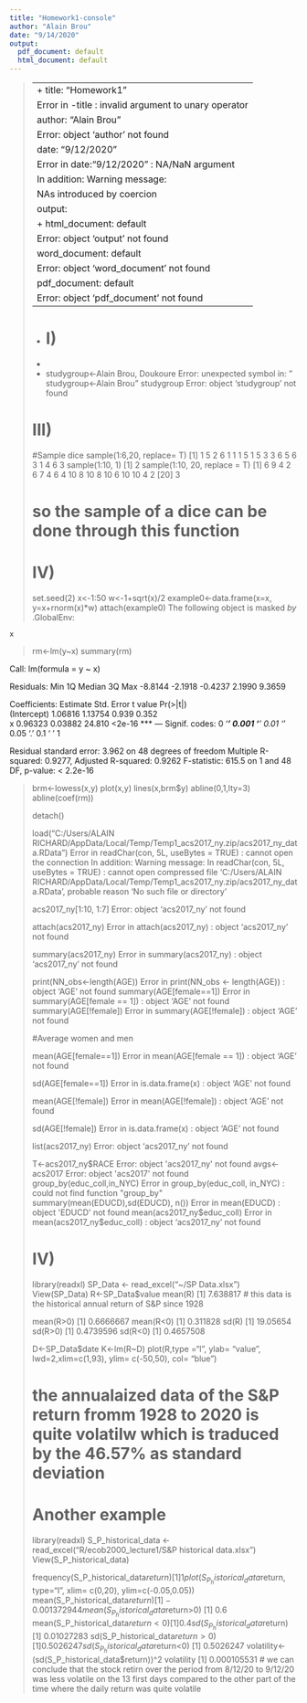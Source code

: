 ---
title: "Homework1-console"
author: "Alain Brou"
date: "9/14/2020"
output:
  pdf_document: default
  html_document: default
---

> ---
+ title: "Homework1"
Error in -title : invalid argument to unary operator
> author: "Alain Brou"
Error: object 'author' not found
> date: "9/12/2020"
Error in date:"9/12/2020" : NA/NaN argument
In addition: Warning message:
NAs introduced by coercion 
> output:
+   html_document: default
Error: object 'output' not found
>   word_document: default
Error: object 'word_document' not found
>   pdf_document: default
Error: object 'pdf_document' not found
> ---
+ # I)
+ 
+ studygroup<-Alain Brou, Doukoure
Error: unexpected symbol in:
"
studygroup<-Alain Brou"
> studygroup
Error: object 'studygroup' not found
> 
> # III)
> 
> #Sample dice 
> sample(1:6,20, replace= T)
 [1] 1 5 2 6 1 1 1 5 1 5 3 3 6 5 6 3 1 4 6 3
> sample(1:10, 1)
[1] 2
> sample(1:10, 20, replace = T)
 [1]  6  9  4  2  6  7  4  6  4 10  8 10  8 10  6 10 10  4  2
[20]  3
> 
> # so the sample of a dice can be done through this function
> 
> # IV)
> 
> set.seed(2)
> x<-1:50
> w<-1+sqrt(x)/2
> example0<-data.frame(x=x, y=x+rnorm(x)*w)
> attach(example0)
The following object is masked _by_ .GlobalEnv:

    x

> rm<-lm(y~x)
> summary(rm)

Call:
lm(formula = y ~ x)

Residuals:
    Min      1Q  Median      3Q     Max 
-8.8144 -2.1918 -0.4237  2.1990  9.3659 

Coefficients:
            Estimate Std. Error t value Pr(>|t|)    
(Intercept)  1.06816    1.13754   0.939    0.352    
x            0.96323    0.03882  24.810   <2e-16 ***
---
Signif. codes:  0 ‘***’ 0.001 ‘**’ 0.01 ‘*’ 0.05 ‘.’ 0.1 ‘ ’ 1

Residual standard error: 3.962 on 48 degrees of freedom
Multiple R-squared:  0.9277,	Adjusted R-squared:  0.9262 
F-statistic: 615.5 on 1 and 48 DF,  p-value: < 2.2e-16

> 
> brm<-lowess(x,y)
> plot(x,y)
> lines(x,brm$y)
> abline(0,1,lty=3)
> abline(coef(rm))
> 
> detach()
> 
> load("C:/Users/ALAIN RICHARD/AppData/Local/Temp/Temp1_acs2017_ny.zip/acs2017_ny_data.RData")
Error in readChar(con, 5L, useBytes = TRUE) : cannot open the connection
In addition: Warning message:
In readChar(con, 5L, useBytes = TRUE) :
  cannot open compressed file 'C:/Users/ALAIN RICHARD/AppData/Local/Temp/Temp1_acs2017_ny.zip/acs2017_ny_data.RData', probable reason 'No such file or directory'
> 
> acs2017_ny[1:10, 1:7]
Error: object 'acs2017_ny' not found
> 
> attach(acs2017_ny)
Error in attach(acs2017_ny) : object 'acs2017_ny' not found
> 
> summary(acs2017_ny)
Error in summary(acs2017_ny) : object 'acs2017_ny' not found
> 
> print(NN_obs<-length(AGE))
Error in print(NN_obs <- length(AGE)) : object 'AGE' not found
> summary(AGE[female==1])
Error in summary(AGE[female == 1]) : object 'AGE' not found
> summary(AGE[!female])
Error in summary(AGE[!female]) : object 'AGE' not found
> 
> #Average women and men
> 
> mean(AGE[female==1])
Error in mean(AGE[female == 1]) : object 'AGE' not found
> 
> sd(AGE[female==1])
Error in is.data.frame(x) : object 'AGE' not found
> 
> mean(AGE[!female])
Error in mean(AGE[!female]) : object 'AGE' not found
> 
> sd(AGE[!female])
Error in is.data.frame(x) : object 'AGE' not found
> 
> list(acs2017_ny)
Error: object 'acs2017_ny' not found
> 
> T<-acs2017_ny$RACE
Error: object 'acs2017_ny' not found
> avgs<-acs2017
Error: object 'acs2017' not found
> group_by(educ_coll,in_NYC)
Error in group_by(educ_coll, in_NYC) : could not find function "group_by"
> summary(mean(EDUCD),sd(EDUCD), n())
Error in mean(EDUCD) : object 'EDUCD' not found
> mean(acs2017_ny$educ_coll)
Error in mean(acs2017_ny$educ_coll) : object 'acs2017_ny' not found
> 
> 
> # IV)
> 
> library(readxl)
> SP_Data <- read_excel("~/SP Data.xlsx")
>  View(SP_Data)
> R<-SP_Data$value
> mean(R)
[1] 7.638817
> # this data is the historical annual return of S&P since 1928
> 
> mean(R>0)
[1] 0.6666667
> mean(R<0)
[1] 0.311828
> sd(R)
[1] 19.05654
> sd(R>0)
[1] 0.4739596
> sd(R<0)
[1] 0.4657508
> 
> D<-SP_Data$date
> K<-lm(R~D)
> plot(R,type ="l", ylab= "value", lwd=2,xlim=c(1,93), ylim= c(-50,50), col= "blue")
> 
> # the annualaized data of the S&P return fromm 1928 to 2020 is quite volatilw which is traduced by the 46.57% as standard deviation
> 
> # Another example
> 
> library(readxl)
> S_P_historical_data <- read_excel("R/ecob2000_lecture1/S&P historical data.xlsx")
> View(S_P_historical_data)
> 
> frequency(S_P_historical_data$return)
[1] 1
> plot(S_P_historical_data$return, type="l", xlim= c(0,20), ylim=c(-0.05,0.05))
> mean(S_P_historical_data$return)
[1] -0.001372944
> mean(S_P_historical_data$return>0)
[1] 0.6
> mean(S_P_historical_data$return<0)
[1] 0.4
> sd(S_P_historical_data$return)
[1] 0.01027283
> sd(S_P_historical_data$return>0)
[1] 0.5026247
> sd(S_P_historical_data$return<0)
[1] 0.5026247
> volatility<-(sd(S_P_historical_data$return))^2
> volatility
[1] 0.000105531
> # we can conclude that the stock retirn over the period from 8/12/20 to 9/12/20 was less volatile on the 13 first days compared to the other part of the time where the daily return was quite volatile